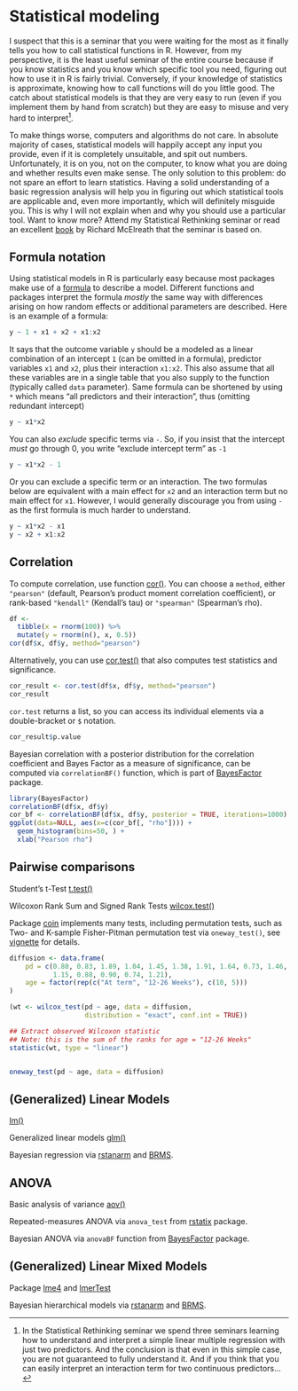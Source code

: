 # Statistical modeling {#seminar10}
I suspect that this is a seminar that you were waiting for the most as it finally tells you how to call statistical functions in R. However, from my perspective, it is the least useful seminar of the entire course because if you know statistics and you know which specific tool you need, figuring out how to use it in R is fairly trivial. Conversely, if your knowledge of statistics is approximate, knowing how to call functions will do you little good. The catch about statistical models is that they are very easy to run (even if you implement them by hand from scratch) but they are easy to misuse and very hard to interpret^[In the Statistical Rethinking seminar we spend three seminars learning how to understand and interpret a simple linear multiple regression with just two predictors. And the conclusion is that even in this simple case, you are not guaranteed to fully understand it. And if you think that you can easily interpret an interaction term for two continuous predictors...].

To make things worse, computers and algorithms do not care. In absolute majority of cases, statistical models will happily accept any input you provide, even if it is completely unsuitable, and spit out numbers. Unfortunately, it is on you, not on the computer, to know what you are doing and whether results even make sense. The only solution to this problem: do not spare an effort to learn statistics. Having a solid understanding of a basic regression analysis will help you in figuring out which statistical tools are applicable and, even more importantly, which will definitely misguide you. This is why I will not explain when and why you should use a particular tool. Want to know more? Attend my Statistical Rethinking seminar or read an excellent [book](https://www.routledge.com/Statistical-Rethinking-A-Bayesian-Course-with-Examples-in-R-and-STAN/McElreath/p/book/9780367139919) by Richard McElreath that the seminar is based on.

## Formula notation
Using statistical models in R is particularly easy because most packages make use of a [formula](https://stat.ethz.ch/R-manual/R-devel/library/stats/html/formula.html) to describe a model. Different functions and packages interpret the formula _mostly_ the same way with differences arising on how random effects or additional parameters are described. Here is an example of a formula:
```r
y ~ 1 + x1 + x2 + x1:x2
```

It says that the outcome variable `y` should be a modeled as a linear combination of an intercept `1` (can be omitted in a formula), predictor variables `x1` and `x2`, plus their interaction `x1:x2`. This also assume that all these variables are in a single table that you also supply to the function (typically called `data` parameter). Same formula can be shortened by using `*` which means "all predictors and their interaction", thus (omitting redundant intercept)

```r
y ~ x1*x2
```

You can also _exclude_ specific terms via `-`. So, if you insist that the intercept _must_ go through 0, you write "exclude intercept term" as `-1`
```r
y ~ x1*x2 - 1
```

Or you can exclude a specific term or an interaction. The two formulas below are equivalent with a main effect for `x2` and an interaction term but no main effect for `x1`. However, I would generally discourage you from using `-` as the first formula is much harder to understand. 
```r
y ~ x1*x2 - x1
y ~ x2 + x1:x2
```

## Correlation
To compute correlation, use function [cor()](https://stat.ethz.ch/R-manual/R-devel/library/stats/html/cor.html). You can choose a `method`, either `"pearson"` (default, Pearson's product moment correlation coefficient), or rank-based `"kendall"` (Kendall's tau) or `"spearman"` (Spearman's rho).

```r
df <- 
  tibble(x = rnorm(100)) %>%
  mutate(y = rnorm(n(), x, 0.5))
cor(df$x, df$y, method="pearson")
```
Alternatively, you can use [cor.test()](https://stat.ethz.ch/R-manual/R-devel/library/stats/html/cor.test.html) that also computes test statistics and significance.
```r
cor_result <- cor.test(df$x, df$y, method="pearson")
cor_result
```

`cor.test` returns a list, so you can access its individual elements via a double-bracket or `$` notation. 
```r
cor_result$p.value
```

Bayesian correlation with a posterior distribution for the correlation coefficient and Bayes Factor as a measure of significance, can be computed via `correlationBF()` function, which is part of [BayesFactor](https://richarddmorey.github.io/BayesFactor) package.
```r
library(BayesFactor)
correlationBF(df$x, df$y)
cor_bf <- correlationBF(df$x, df$y, posterior = TRUE, iterations=1000)
ggplot(data=NULL, aes(x=c(cor_bf[, "rho"]))) + 
  geom_histogram(bins=50, ) + 
  xlab("Pearson rho")
```


## Pairwise comparisons
Student's t-Test [t.test()](https://stat.ethz.ch/R-manual/R-devel/library/stats/html/t.test.html)

Wilcoxon Rank Sum and Signed Rank Tests [wilcox.test()](https://stat.ethz.ch/R-manual/R-devel/library/stats/html/wilcox.test.html)

Package [coin](http://coin.r-forge.r-project.org/) implements many tests, including permutation tests, such as Two- and K-sample Fisher-Pitman permutation test via `oneway_test()`, see [vignette](https://cran.r-project.org/web/packages/coin/vignettes/coin.pdf) for details. 

```r
diffusion <- data.frame(
    pd = c(0.80, 0.83, 1.89, 1.04, 1.45, 1.38, 1.91, 1.64, 0.73, 1.46,
           1.15, 0.88, 0.90, 0.74, 1.21),
    age = factor(rep(c("At term", "12-26 Weeks"), c(10, 5)))
)

(wt <- wilcox_test(pd ~ age, data = diffusion,
                   distribution = "exact", conf.int = TRUE))

## Extract observed Wilcoxon statistic
## Note: this is the sum of the ranks for age = "12-26 Weeks"
statistic(wt, type = "linear")


oneway_test(pd ~ age, data = diffusion)
```


## (Generalized) Linear Models 

[lm()](https://stat.ethz.ch/R-manual/R-devel/library/stats/html/lm.html)

Generalized linear models
[glm()](https://stat.ethz.ch/R-manual/R-devel/library/stats/html/glm.html)

Bayesian regression via [rstanarm](https://mc-stan.org/rstanarm/) and [BRMS](https://github.com/paul-buerkner/brms).

## ANOVA

Basic analysis of variance [aov()](https://stat.ethz.ch/R-manual/R-devel/library/stats/html/aov.html)

Repeated-measures ANOVA via `anova_test` from [rstatix](https://github.com/kassambara/rstatix) package.

Bayesian ANOVA via `anovaBF` function from [BayesFactor](https://richarddmorey.github.io/BayesFactor) package.


## (Generalized) Linear Mixed Models

Package [lme4](https://github.com/lme4/lme4) and [lmerTest](https://github.com/runehaubo/lmerTestR)

Bayesian hierarchical models via [rstanarm](https://mc-stan.org/rstanarm/) and [BRMS](https://github.com/paul-buerkner/brms).


